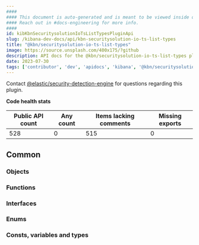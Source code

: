 ```yaml
---
####
#### This document is auto-generated and is meant to be viewed inside our experimental, new docs system.
#### Reach out in #docs-engineering for more info.
####
id: kibKbnSecuritysolutionIoTsListTypesPluginApi
slug: /kibana-dev-docs/api/kbn-securitysolution-io-ts-list-types
title: "@kbn/securitysolution-io-ts-list-types"
image: https://source.unsplash.com/400x175/?github
description: API docs for the @kbn/securitysolution-io-ts-list-types plugin
date: 2023-07-30
tags: ['contributor', 'dev', 'apidocs', 'kibana', '@kbn/securitysolution-io-ts-list-types']
---
```




Contact [@elastic/security-detection-engine](https://github.com/orgs/elastic/teams/security-detection-engine) for questions regarding this plugin.

**Code health stats**

| Public API count  | Any count | Items lacking comments | Missing exports |
|-------------------|-----------|------------------------|-----------------|
| 528 | 0 | 515 | 0 |

## Common

### Objects
<DocDefinitionList data={kbnSecuritysolutionIoTsListTypesObj.common.objects}/>

### Functions
<DocDefinitionList data={kbnSecuritysolutionIoTsListTypesObj.common.functions}/>

### Interfaces
<DocDefinitionList data={kbnSecuritysolutionIoTsListTypesObj.common.interfaces}/>

### Enums
<DocDefinitionList data={kbnSecuritysolutionIoTsListTypesObj.common.enums}/>

### Consts, variables and types
<DocDefinitionList data={kbnSecuritysolutionIoTsListTypesObj.common.misc}/>

